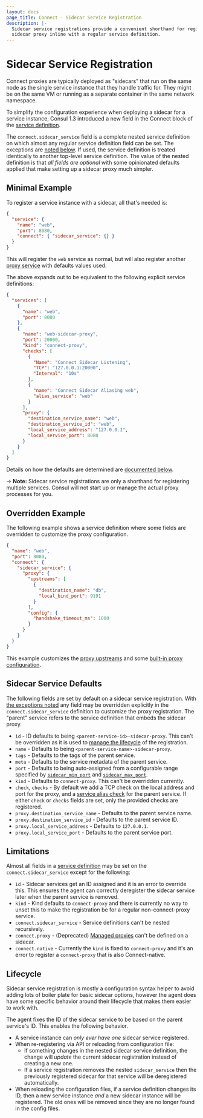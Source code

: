 ```yaml
---
layout: docs
page_title: Connect - Sidecar Service Registration
description: |-
  Sidecar service registrations provide a convenient shorthand for registering a
  sidecar proxy inline with a regular service definition.
---
```


# Sidecar Service Registration

Connect proxies are typically deployed as "sidecars" that run on the same node
as the single service instance that they handle traffic for. They might be on
the same VM or running as a separate container in the same network namespace.

To simplify the configuration experience when deploying a sidecar for a service
instance, Consul 1.3 introduced a new field in the Connect block of the [service
definition](/docs/discovery/services).

The `connect.sidecar_service` field is a complete nested service definition on
which almost any regular service definition field can be set. The exceptions are
[noted below](#limitations). If used, the service definition is treated
identically to another top-level service definition. The value of the nested
definition is that _all fields are optional_ with some opinionated defaults
applied that make setting up a sidecar proxy much simpler.

## Minimal Example

To register a service instance with a sidecar, all that's needed is:

```json
{
  "service": {
    "name": "web",
    "port": 8080,
    "connect": { "sidecar_service": {} }
  }
}
```

This will register the `web` service as normal, but will also register another
[proxy service](/docs/connect/proxies) with defaults values used.

The above expands out to be equivalent to the following explicit service
definitions:

```json
{
  "services": [
    {
      "name": "web",
      "port": 8080
    },
    {
      "name": "web-sidecar-proxy",
      "port": 20000,
      "kind": "connect-proxy",
      "checks": [
        {
          "Name": "Connect Sidecar Listening",
          "TCP": "127.0.0.1:20000",
          "Interval": "10s"
        },
        {
          "name": "Connect Sidecar Aliasing web",
          "alias_service": "web"
        }
      ],
      "proxy": {
        "destination_service_name": "web",
        "destination_service_id": "web",
        "local_service_address": "127.0.0.1",
        "local_service_port": 8080
      }
    }
  ]
}
```

Details on how the defaults are determined are [documented
below](#sidecar-service-defaults).

-> **Note:** Sidecar service registrations are only a shorthand for registering
multiple services. Consul will not start up or manage the actual proxy processes
for you.

## Overridden Example

The following example shows a service definition where some fields are
overridden to customize the proxy configuration.

```json
{
  "name": "web",
  "port": 8080,
  "connect": {
    "sidecar_service": {
      "proxy": {
        "upstreams": [
          {
            "destination_name": "db",
            "local_bind_port": 9191
          }
        ],
        "config": {
          "handshake_timeout_ms": 1000
        }
      }
    }
  }
}
```

This example customizes the [proxy
upstreams](/docs/connect/registration/service-registration#upstream-configuration-reference)
and some [built-in proxy
configuration](/docs/connect/proxies/built-in).

## Sidecar Service Defaults

The following fields are set by default on a sidecar service registration. With
[the exceptions noted](#limitations) any field may be overridden explicitly in
the `connect.sidecar_service` definition to customize the proxy registration.
The "parent" service refers to the service definition that embeds the sidecar
proxy.

- `id` - ID defaults to being `<parent-service-id>-sidecar-proxy`. This can't
  be overridden as it is used to [manage the lifecycle](#lifecycle) of the
  registration.
- `name` - Defaults to being `<parent-service-name>-sidecar-proxy`.
- `tags` - Defaults to the tags of the parent service.
- `meta` - Defaults to the service metadata of the parent service.
- `port` - Defaults to being auto-assigned from a configurable
  range specified by [`sidecar_min_port`](/docs/agent/config/config-files#sidecar_min_port)
  and [`sidecar_max_port`](/docs/agent/config/config-files#sidecar_max_port).
- `kind` - Defaults to `connect-proxy`. This can't be overridden currently.
- `check`, `checks` - By default we add a TCP check on the local address and
  port for the proxy, and a [service alias
  check](/docs/discovery/checks#alias) for the parent service. If either
  `check` or `checks` fields are set, only the provided checks are registered.
- `proxy.destination_service_name` - Defaults to the parent service name.
- `proxy.destination_service_id` - Defaults to the parent service ID.
- `proxy.local_service_address` - Defaults to `127.0.0.1`.
- `proxy.local_service_port` - Defaults to the parent service port.

## Limitations

Almost all fields in a [service definition](/docs/discovery/services) may be
set on the `connect.sidecar_service` except for the following:

- `id` - Sidecar services get an ID assigned and it is an error to override
  this. This ensures the agent can correctly deregister the sidecar service
  later when the parent service is removed.
- `kind` - Kind defaults to `connect-proxy` and there is currently no way to
  unset this to make the registration be for a regular non-connect-proxy
  service.
- `connect.sidecar_service` - Service definitions can't be nested recursively.
- `connect.proxy` - (Deprecated) [Managed
  proxies](/docs/connect/proxies/managed-deprecated) can't be defined on a
  sidecar.
- `connect.native` - Currently the `kind` is fixed to `connect-proxy` and it's
  an error to register a `connect-proxy` that is also Connect-native.

## Lifecycle

Sidecar service registration is mostly a configuration syntax helper to avoid
adding lots of boiler plate for basic sidecar options, however the agent does
have some specific behavior around their lifecycle that makes them easier to
work with.

The agent fixes the ID of the sidecar service to be based on the parent
service's ID. This enables the following behavior.

- A service instance can _only ever have one_ sidecar service registered.
- When re-registering via API or reloading from configuration file:
  - If something changes in the nested sidecar service definition, the change
    will _update_ the current sidecar registration instead of creating a new
    one.
  - If a service registration removes the nested `sidecar_service` then the
    previously registered sidecar for that service will be deregistered
    automatically.
- When reloading the configuration files, if a service definition changes its
  ID, then a new service instance _and_ a new sidecar instance will be
  registered. The old ones will be removed since they are no longer found in
  the config files.
